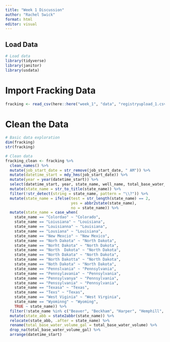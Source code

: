 ```yaml
---
title: "Week 1 Discussion"
author: "Rachel Swick"
format: html
editor: visual
---
```


## Load Data
```r
# Load data
library(tidyverse)
library(janitor)
library(usdata)
```
# Import Fracking Data

```r
fracking <- read_csv(here::here("week_1", "data", "registryupload_1.csv"))
```
# Clean the Data

```r
# Basic data exploration
dim(fracking)
str(fracking)
```


```r
# Clean data
fracking_clean <- fracking %>% 
  clean_names() %>% 
  mutate(job_start_date = str_remove(job_start_date, " AM")) %>% 
  mutate(datetime_start = mdy_hms(job_start_date)) %>% 
  mutate(year = year(datetime_start)) %>% 
  select(datetime_start, year, state_name, well_name, total_base_water_volume) %>% 
  mutate(state_name = str_to_title(state_name)) %>% 
  filter(!str_detect(string = state_name, pattern = "\\?")) %>% 
  mutate(state_name = ifelse(test = str_length(state_name) == 2,
                             yes = abbr2state(state_name),
                             no = state_name)) %>% 
  mutate(state_name = case_when(
    state_name == "Colordao" ~ "Colorado",
    state_name == "Loiusiana" ~ "Louisiana",
    state_name == "Louisianna" ~ "Louisiana",
    state_name == "Lousiana" ~ "Louisiana",
    state_name == "New Mexcio" ~ "New Mexico",
    state_name == "Norh Dakota" ~ "North Dakota",
    state_name == "Norht Dakota" ~ "North Dakota",
    state_name == "North  Dakota" ~ "North Dakota",
    state_name == "North Dakata" ~ "North Dakota",
    state_name == "North Dakotta" ~ "North Dakota",
    state_name == "Noth Dakota" ~ "North Dakota",
    state_name == "Pennslvania" ~ "Pennsylvania",
    state_name == "Pennsylavania" ~ "Pennsylvania",
    state_name == "Pennsylvanya" ~ "Pennsylvania",
    state_name == "Penssylvania" ~ "Pennsylvania",
    state_name == "Texasa" ~ "Texas",
    state_name == "Texs" ~ "Texas", 
    state_name == "West Viginia" ~ "West Virginia",
    state_name == "Wyominng" ~ "Wyoming", 
    TRUE ~ state_name)) %>% 
  filter(!state_name %in% c("Beaver", "Beckham", "Harper", "Hemphill", "Midland", "Roosevelt", "Rusk", "State", "Ward")) %>% 
  mutate(state_abb = state2abbr(state_name)) %>% 
  relocate(state_abb, .after = state_name) %>% 
  rename(total_base_water_volume_gal = total_base_water_volume) %>% 
  drop_na(total_base_water_volume_gal) %>% 
  arrange(datetime_start)
```


























